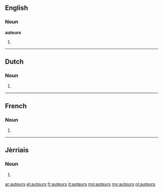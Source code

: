 ==English==

===Noun===
'''auteurs'''

# {{plural of|auteur}}

----

==Dutch==

===Noun===
{{head|nl}}

# {{nl-noun form of|pl|auteur}}

----

==French==

===Noun===
{{head|fr|g=m-p}}

# {{plural of|auteur|lang=fr}}

----

==Jèrriais==

===Noun===
{{head|roa-jer|g=m-p}}

# {{plural of|auteu|lang=roa-jer}}

[[ar:auteurs]]
[[el:auteurs]]
[[fr:auteurs]]
[[it:auteurs]]
[[mg:auteurs]]
[[my:auteurs]]
[[nl:auteurs]]